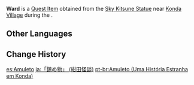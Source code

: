 {{About|the ward retrieved during [[A Strange Story in Konda]]|the ward retrieved during [[Sacrificial Offering]]|Ward (Sacrificial Offering)}}
{{Item Infobox
|title        = Ward
|id           = 100768
|image        = Item Ward.png
|type         = Quest Items
|description  = A mysterious object retrieved from within a [[Sky Kitsune Statue|fox-shaped statue]].
|source1      = [[A Strange Story in Konda]]
}}
'''Ward''' is a [[Quest Item]] obtained from the [[Sky Kitsune Statue]] near [[Konda Village]] during the {{Quest|A Strange Story in Konda}}.

==Other Languages==
{{Other Languages|default_hidden=1
|en      = Ward
|zhs     = 「镇物」
|zhs_rm  = 
|zht     = 「鎮物」
|zht_rm  = 
|ja      = 「鎮め物」
|ja_rm   = "Shizumemono"
|ko      = 「주술 도구」
|ko_rm   = 
|es      = Amuleto
|fr      = Amulette
|ru      = Оберег
|th      = "เครื่องราง"
|th_rm   = 
|vi      = "Vật Trấn Giữ"
|de      = „Omamori“
|id      = Jimat Penangkal
|pt      = Amuleto
|tr      = Tılsım
|it      = Amuleto
}}

==Change History==
{{Change History|2.0}}

[[es:Amuleto]]
[[ja:「鎮め物」 (紺田怪談)]]
[[pt-br:Amuleto (Uma História Estranha em Konda)]]